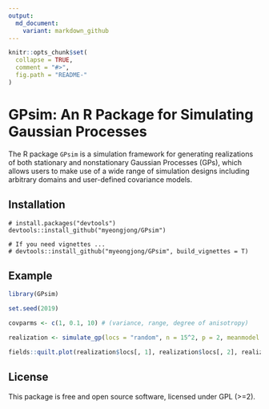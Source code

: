 ```yaml
---
output:
  md_document:
    variant: markdown_github
---
```


<!-- README.md is generated from README.Rmd. Please edit that file -->

```r
knitr::opts_chunk$set(
  collapse = TRUE,
  comment = "#>",
  fig.path = "README-"
)
```

# GPsim: An R Package for Simulating Gaussian Processes

The R package `GPsim` is a simulation framework for generating realizations of both stationary and nonstationary Gaussian Processes (GPs), which allows users to make use of a wide range of simulation designs including arbitrary domains and user-defined covariance models.


## Installation

```install
# install.packages("devtools")
devtools::install_github("myeongjong/GPsim")

# If you need vignettes ...
# devtools::install_github("myeongjong/GPsim", build_vignettes = T)
```


## Example

```r
library(GPsim)

set.seed(2019)

covparms <- c(1, 0.1, 10) # (variance, range, degree of anisotropy)

realization <- simulate_gp(locs = "random", n = 15^2, p = 2, meanmodel = function(locs, meanparms) rep(0, nrow(locs)), meanparms = NULL, covmodel = cov_expo_aniso, covparms = covparms, pivot = FALSE, correction = NULL, tol = .Machine$double.eps, seed = 2020)

fields::quilt.plot(realization$locs[, 1], realization$locs[, 2], realization$y, main = "A realization of the standard GP", xlab = "loc1", ylab = "loc2")
```


## License

This package is free and open source software, licensed under GPL (>=2).
